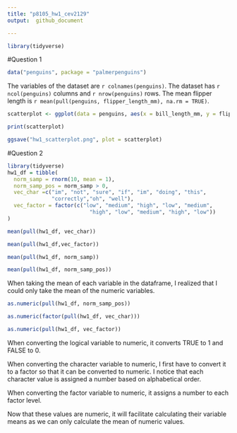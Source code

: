 ```yaml
---
title: "p8105_hw1_cev2129"
output:  github_document

---
```

```r
library(tidyverse)
```
#Question 1
```r
data("penguins", package = "palmerpenguins")
```
The variables of the dataset are `r colnames(penguins)`. 
The dataset has `r ncol(penguins)` columns and `r nrow(penguins)` rows. 
The mean flipper length is `r mean(pull(penguins, flipper_length_mm), na.rm = TRUE)`.  

```r
scatterplot <- ggplot(data = penguins, aes(x = bill_length_mm, y = flipper_length_mm, color = species)) + geom_point()

print(scatterplot)

ggsave("hw1_scatterplot.png", plot = scatterplot)
```

#Question 2
```r
library(tidyverse)
hw1_df = tibble(
  norm_samp = rnorm(10, mean = 1),
  norm_samp_pos = norm_samp > 0,
  vec_char =c("im", "not", "sure", "if", "im", "doing", "this",
              "correctly","oh", "well"),
  vec_factor = factor(c("low", "medium", "high", "low", "medium", 
                          "high", "low", "medium", "high", "low"))
)

mean(pull(hw1_df, vec_char))

mean(pull(hw1_df,vec_factor))

mean(pull(hw1_df, norm_samp))

mean(pull(hw1_df, norm_samp_pos))
```
When taking the mean of each variable in the dataframe, I realized that I could only take the mean of the numeric variables. 

```r
as.numeric(pull(hw1_df, norm_samp_pos))

as.numeric(factor(pull(hw1_df, vec_char)))

as.numeric(pull(hw1_df, vec_factor))
```
When converting the logical variable to numeric, it converts TRUE to 1 and FALSE to 0.

When converting the character variable to numeric, I first have to convert it to a factor so that it can be converted to numeric. I notice that each character value is assigned a number based on alphabetical order.

When converting the factor variable to numeric, it assigns a number to each factor level. 

Now that these values are numeric, it will facilitate calculating their variable means as we can only calculate the mean of numeric values. 
